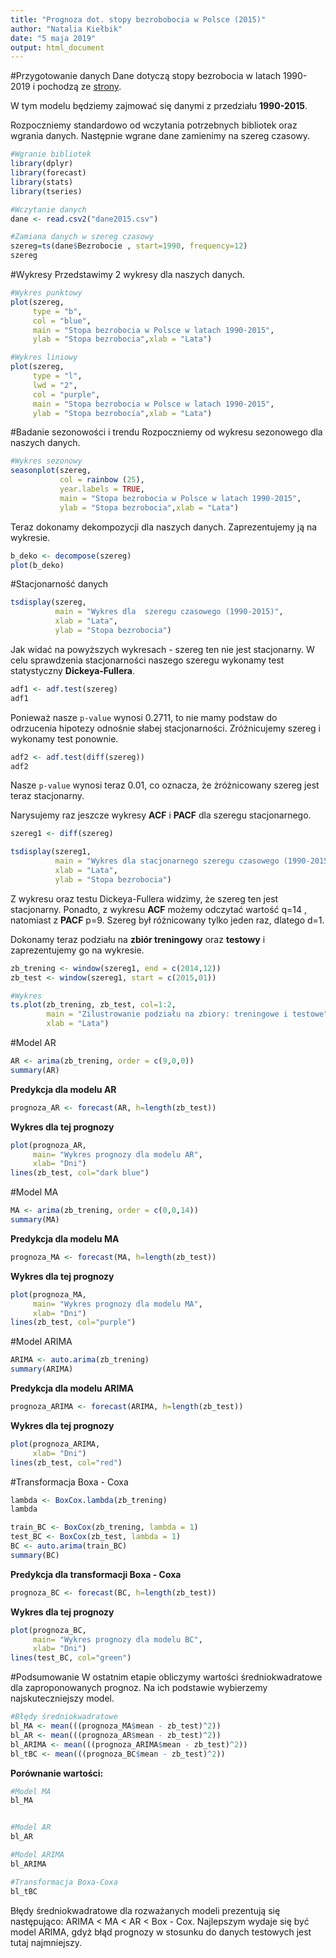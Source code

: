 ```yaml
---
title: "Prognoza dot. stopy bezrobobocia w Polsce (2015)"
author: "Natalia Kiełbik"
date: "5 maja 2019"
output: html_document
---
```

#Przygotowanie danych
Dane dotyczą stopy bezrobocia w latach 1990-2019 i pochodzą ze [strony](https://stat.gov.pl/obszary-tematyczne/rynek-pracy/bezrobocie-rejestrowane/stopa-bezrobocia-rejestrowanego-w-latach-1990-2019,4,1.html).

W tym modelu będziemy zajmować się danymi z przedziału **1990-2015**.

Rozpoczniemy standardowo od wczytania potrzebnych bibliotek oraz wgrania danych.
Następnie wgrane dane zamienimy na szereg czasowy. 

```r
#Wgranie bibliotek
library(dplyr)
library(forecast)
library(stats)
library(tseries)
```

```r
#Wczytanie danych
dane <- read.csv2("dane2015.csv")

#Zamiana danych w szereg czasowy
szereg=ts(dane$Bezrobocie , start=1990, frequency=12)
szereg
```


#Wykresy
Przedstawimy 2 wykresy dla naszych danych.

```r
#Wykres punktowy
plot(szereg,
     type = "b",
     col = "blue",
     main = "Stopa bezrobocia w Polsce w latach 1990-2015",
     ylab = "Stopa bezrobocia",xlab = "Lata")
```

```r
#Wykres liniowy
plot(szereg,
     type = "l",
     lwd = "2",
     col = "purple",
     main = "Stopa bezrobocia w Polsce w latach 1990-2015",
     ylab = "Stopa bezrobocia",xlab = "Lata")
```

#Badanie sezonowości i trendu
Rozpoczniemy od wykresu sezonowego dla naszych danych.

```r
#Wykres sezonowy
seasonplot(szereg,
           col = rainbow (25),
           year.labels = TRUE,
           main = "Stopa bezrobocia w Polsce w latach 1990-2015",
           ylab = "Stopa bezrobocia",xlab = "Lata")
```

Teraz dokonamy dekompozycji dla naszych danych. Zaprezentujemy ją na wykresie.
```r
b_deko <- decompose(szereg)
plot(b_deko)
```


#Stacjonarność danych
```r
tsdisplay(szereg,
          main = "Wykres dla  szeregu czasowego (1990-2015)",
          xlab = "Lata",
          ylab = "Stopa bezrobocia")
```

Jak widać na powyższych wykresach - szereg ten nie jest stacjonarny. 
W celu sprawdzenia stacjonarności naszego szeregu wykonamy test statystyczny **Dickeya-Fullera**.

```r
adf1 <- adf.test(szereg)
adf1
```

Ponieważ nasze `p-value` wynosi 0.2711, to nie mamy podstaw do odrzucenia hipotezy odnośnie słabej stacjonarności. 
Zróżnicujemy szereg i wykonamy test ponownie.

```r
adf2 <- adf.test(diff(szereg))
adf2
```
Nasze `p-value` wynosi teraz 0.01, co oznacza, że żróżnicowany szereg jest teraz stacjonarny.

Narysujemy raz jeszcze wykresy **ACF** i **PACF** dla szeregu stacjonarnego. 
```r
szereg1 <- diff(szereg)

tsdisplay(szereg1,
          main = "Wykres dla stacjonarnego szeregu czasowego (1990-2015)",
          xlab = "Lata",
          ylab = "Stopa bezrobocia")
```

Z wykresu oraz testu Dickeya-Fullera widzimy, że szereg ten jest stacjonarny.
Ponadto, z wykresu **ACF** możemy odczytać wartość q=14 , natomiast z **PACF** p=9.
Szereg był różnicowany tylko jeden raz, dlatego d=1.

Dokonamy teraz podziału na **zbiór treningowy** oraz **testowy** i zaprezentujemy go na wykresie.
```r
zb_trening <- window(szereg1, end = c(2014,12))
zb_test <- window(szereg1, start = c(2015,01))

#Wykres
ts.plot(zb_trening, zb_test, col=1:2,
        main = "Zilustrowanie podziału na zbiory: treningowe i testowe",
        xlab = "Lata")
```


#Model AR
```r
AR <- arima(zb_trening, order = c(9,0,0))
summary(AR)
```

**Predykcja dla modelu AR**
```r
prognoza_AR <- forecast(AR, h=length(zb_test))
```

**Wykres dla tej prognozy**
```r
plot(prognoza_AR,
     main= "Wykres prognozy dla modelu AR",
     xlab= "Dni")
lines(zb_test, col="dark blue")
```


#Model MA
```r
MA <- arima(zb_trening, order = c(0,0,14))
summary(MA)
```

**Predykcja dla modelu MA**
```r
prognoza_MA <- forecast(MA, h=length(zb_test))
```

**Wykres dla tej prognozy**
```r
plot(prognoza_MA,
     main= "Wykres prognozy dla modelu MA",
     xlab= "Dni")
lines(zb_test, col="purple")
```


#Model ARIMA
```r
ARIMA <- auto.arima(zb_trening)
summary(ARIMA)
```

**Predykcja dla modelu ARIMA**
```r
prognoza_ARIMA <- forecast(ARIMA, h=length(zb_test))
```

**Wykres dla tej prognozy**
```r
plot(prognoza_ARIMA,
     xlab= "Dni")
lines(zb_test, col="red")
```


#Transformacja Boxa - Coxa
```r
lambda <- BoxCox.lambda(zb_trening)
lambda
```

```r
train_BC <- BoxCox(zb_trening, lambda = 1)
test_BC <- BoxCox(zb_test, lambda = 1)
BC <- auto.arima(train_BC)
summary(BC)
```

**Predykcja dla transformacji Boxa - Coxa**
```r
prognoza_BC <- forecast(BC, h=length(zb_test))
```

**Wykres dla tej prognozy**
```r
plot(prognoza_BC,
     main= "Wykres prognozy dla modelu BC",
     xlab= "Dni")
lines(test_BC, col="green")
```


#Podsumowanie 
W ostatnim etapie obliczymy wartości średniokwadratowe dla zaproponowanych prognoz. Na ich podstawie wybierzemy najskuteczniejszy model. 
```r
#Błędy średniokwadratowe
bl_MA <- mean(((prognoza_MA$mean - zb_test)^2))
bl_AR <- mean(((prognoza_AR$mean - zb_test)^2))
bl_ARIMA <- mean(((prognoza_ARIMA$mean - zb_test)^2))
bl_tBC <- mean(((prognoza_BC$mean - zb_test)^2))
```

**Porównanie wartości:**
```r
#Model MA
bl_MA


#Model AR
bl_AR

#Model ARIMA
bl_ARIMA

#Transformacja Boxa-Coxa
bl_tBC
```

Błędy średniokwadratowe dla rozważanych modeli prezentują się następująco:
ARIMA < MA < AR < Box - Cox.
Najlepszym wydaje się być model ARIMA, gdyż błąd prognozy w stosunku do danych testowych jest tutaj najmniejszy.